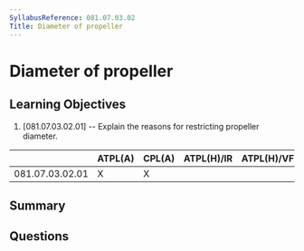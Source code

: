 ```yaml
---
SyllabusReference: 081.07.03.02
Title: Diameter of propeller
---
```


# Diameter of propeller

## Learning Objectives

1. [081.07.03.02.01] -- Explain the reasons for restricting propeller diameter.

|                 | ATPL(A) | CPL(A) | ATPL(H)/IR | ATPL(H)/VFR | CPL(H) | IR  | CBIR(A) |
| --------------- | ------- | ------ | ---------- | ----------- | ------ | --- | ------- |
| 081.07.03.02.01 | X       | X      |            |             |        |     |         |

## Summary

## Questions
